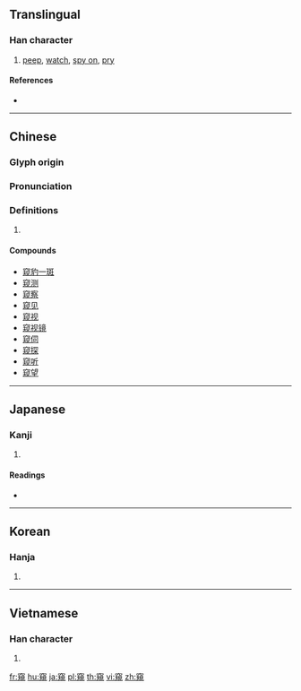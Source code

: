 {{character info/new}}
{{also|窥}}
==Translingual==

===Han character===
{{Han char|rn=116|rad=穴|as=11|sn=16|four=30516|canj=JCQOU}}

# [[peep]], [[watch]], [[spy on]], [[pry]]

====References====
* {{Han ref|kx=0868.050|dkj=25633|dj=1297.180|hdz=42739.130|uh=7ABA|ud=31418|bh=BF73|bd=49011}}

----

==Chinese==
{{zh-forms|s=窥}}

===Glyph origin===
{{Han etym}}

===Pronunciation===
{{zh-pron
|m=kuī
|c=kwai1
|h=pfs=khûi
|md=
|mn=khui
|w=
|mc=y
|oc=y
|cat=
}}

===Definitions===
{{zh-hanzi}}

# {{rfdef|lang=zh}}

====Compounds====
* [[窥豹一斑]]
* [[窥测]]
* [[窥察]]
* [[窥见]]
* [[窥视]]
* [[窥视镜]]
* [[窥伺]]
* [[窥探]]
* [[窥听]]
* [[窥望]]

----

==Japanese==

===Kanji===
{{ja-kanji|grade=|rs=穴11}}

# {{defn|lang=ja|sort=穴11}}

====Readings====
* {{ja-readings|on=[[き]] (ki)|kun=[[うかがう]] (ukagau), [[うかがい]] (ukagai)|nanori=}}

----

==Korean==

===Hanja===
{{ko-hanja|hangeul=규|eumhun=|rv=gyu|mr=kyu|y=kyu}}

# {{defn|lang=ko|sort=穴11}}

----

==Vietnamese==

===Han character===
{{vi-hantu|[[khuy]]|rs=穴11}}

# {{defn|lang=vi|sort=穴11}}

[[fr:窺]]
[[hu:窺]]
[[ja:窺]]
[[pl:窺]]
[[th:窺]]
[[vi:窺]]
[[zh:窺]]